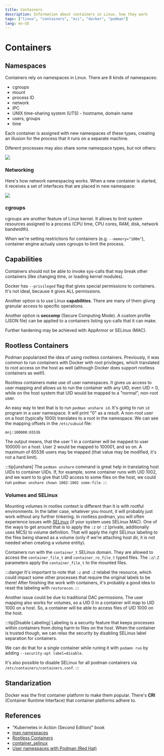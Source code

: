 ```yaml
---
title: Containers
description: Information about containers in Linux, how they work
tags: ["linux", "containers", "oci", "docker", "podman"]
lang: en-US
---
```



# Containers

## Namespaces

Containers rely on namespaces in Linux. There are 8 kinds of namespaces:

- cgroups
- mount
- process ID
- network
- IPC
- UNIX time-sharing system (UTS) - hostname, domain name
- users, groups
- time

Each container is assigned with new namespaces of these types, creating an
illusion for the process that it runs on a separate machine.

Diferent processes may also share some namespace types, but not others:

![](https://i.imgur.com/ozbsNFE.png)


### Networking

Here's how network namespacing works. When a new container is started, it
receives a set of interfaces that are placed in new namespace:

![](https://i.imgur.com/emBNfbw.png)

### cgroups

cgroups are another feature of Linux kernel. It allows to limit system resources
assigned to a process (CPU time, CPU cores, RAM, disk, network bandwidth).

When we're setting restrictions for containers (e.g. `--memory="100m"`),
container engine actualy uses cgroups to limit the process.

## Capabilities

Containers should not be able to invoke sys-calls that may break other
containers (like changing time, or loading kernel modules).

Docker has `--privileged` flag that gives special permissions to containers.
It's not ideal, because it gives ALL permissions.

Another option is to use Linux **capabilities**. There are many of them giivng
granular access to specific operations.

Another option is **seccomp** (Secure Computing Mode). A custom profile (JSON
file) can be applied to a containers listing sys-calls that it can make.

Further hardening may be achieved with AppArmor or SELinux (MAC).

## Rootless Containers

Podman popularized the idea of using rootless containers. Previously, it was
common to run containers with Docker with root privileges, which translated to
root access on the host as well (although Docker does support rootless
containers as well!).

Rootless containers make use of user namespaces. It gives us access to user
mapping and allows us to run the container with any UID, even UID = 0, while on
the host system that UID would be mapped to a "normal", non-root user.

An easy way to test that is to run `podman unshare id`. It's going to run `id`
program in a user namespace. It will print "0" as a result. A non-root user on a
host (typically 1000) translates to a root in the namespace.
We can see the mapping offsets in the `/etc/subuid` file:

```
mnj:100000:65536
```

The output means, that the user 1 in a container will be mapped to user 100000
on a host. User 2 would be mapped to 100001, and so on. A maximum of 65536 users
may be mapped (that value may be modified, it's not a hard limit).

:::tip[unshare]
The `podman unshare` command is great help in translating host UIDs to container
UIDs. If, for example, some container runs with UID 1002, and we want to to give
that UID access to some files on the host, we could run `podman unshare chown
1002:1002 some-file`.
:::

### Volumes and SELinux

Mounting volumes in rootles context is different than it is with rootful
environments. In the latter case, whatever you mount, it will probably just work
without any further tinkering. In rootless podman, you will often experience
issues with [SELinux](./selinux) (if your system uses SELinux MAC). One of
the ways to get around that is to apply the `:z` or `:Z` (private, additionally
uses MCS) to volume definition. That will apply the right SELinux labeling to
the files being shared as a volume (only if we're attaching host dir, it is not
needed when creating a volume entity).

Containers run with the `container_t` SELinux domain. They are allowed to access
the `container_file_t` and `container_ro_file_t` typed files. The `:z`/`:Z`
parameters apply the `container_file_t` to the mounted files.

:::danger
It's important to note that `:z` and `:Z` relabel the resource, which could
impact some other processes that require the original labels to be there! After
finishing the work with containers, it's probably a good idea to reset the
labeling with `restorecon`.
:::

Another issue could be due to traditional DAC permissions. The user mapping also
works for volumes, so a UID 0 in a container will map to UID 1000 on a host. So,
a container will be able to access files of UID 1000 on the host.

:::tip[Disable Labeling]
Labeling is a security feature that keeps processes within containers from doing
harm to files on the host. When the container is trusted though, we can relax
the security by disabling SELinux label separation for containers. 

We can do that for a single container while runing it with `podamn run` by
adding `--security-opt label=disable`.

It's also possible to disable SELinux for all podman containers via
`/etc/containers/containers.conf`.
:::

## Standarization

Docker was the first container platform to make them popular. There's **CRI**
(Container Runtime Interface) that container platforms adhere to.

## References

- "Kubernetes in Action (Second Edition)" book
- [man namespaces](https://man7.org/linux/man-pages/man7/namespaces.7.html)
- [Rootless
  Containers](https://blog.christophersmart.com/2021/01/26/user-ids-and-rootless-containers-with-podman/)
- [container_selinux](https://www.mankier.com/8/container_selinux)
- [User namespaces with Podman (Red
  Hat)](https://www.redhat.com/sysadmin/user-namespaces-selinux-rootless-containers)
